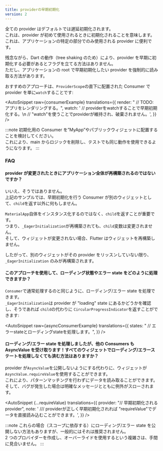 ```yaml
---
title: providerの早期初期化
version: 2
---
```



全ての provider はデフォルトでは遅延初期化されます。  
これは、provider が初めて使用されるときに初期化されることを意味します。  
これは、アプリケーションの特定の部分でのみ使用される provider に便利です。

残念ながら、Dart の動作（tree shaking のため）により、provider を早期に初期化する必要があるとフラグを立てる方法はありません。  
ただし、アプリケーションの root で早期初期化したい provider を強制的に読み取る方法があります。

おすすめのアプローチは、`ProviderScope`の直下に配置された Consumer で provider を単に`watch`することです:

<AutoSnippet
  raw={consumerExample}
  translations={{
    render: "      // TODO: アプリをレンダリングする。",
    watch:
      '    // providerをwatchすることで早期初期化する。\n    // "watch"を使うことでproviderが維持され、破棄されません。',
  }}
/>

:::note
初期化用の Consumer を”MyApp”やパブリックウィジェットに配置することを検討してください。  
これにより、main からロジックを削除し、テストでも同じ動作を使用できるようになります。
:::

### FAQ

#### provider が変更されたときにアプリケーション全体が再構築されるのではないですか？

いいえ、そうではありません。  
上記のサンプルでは、早期初期化を行う Consumer が別のウィジェットとして、`child`を返す以外に何もしません。

`MaterialApp`自体をインスタンス化するのではなく、`child`を返すことが重要です。  
つまり、`_EagerInitialization`が再構築されても、`child`変数は変更されません。  
そして、ウィジェットが変更されない場合、Flutter はウィジェットを再構築しません。

したがって、別のウィジェットがその provider をリッスンしていない限り、`_EagerInitialization` のみが再構築されます。

#### このアプローチを使用して、ローディング状態やエラー state をどのように処理できますか？

`Consumer`で通常処理するのと同じように、ローディング/エラー state を処理できます。  
`_EagerInitialization`は provider が "loading" state にあるかどうかを確認し、そうであれば `child`の代わりに `CircularProgressIndicator`を返すことができます:

<AutoSnippet
  raw={asyncConsumerExample}
  translations={{
    states: "    // エラーstateとローディングstateを処理します。",
  }}
/>

#### ローディング/エラー state を処理しましたが、他の Consumers も AsyncValue を受け取ります！すべてのウィジェットでローディング/エラーステートを処理しなくても済む方法はありますか？

provider が`AsyncValue`を公開しないようにする代わりに、ウィジェットが`AsyncValue.requireValue`を使用することができます。  
これにより、パターンマッチングを行わずにデータを読み取ることができます。  
そして、バグが発生した場合は明確なメッセージとともに例外がスローされます。

<AutoSnippet
  {...requireValue}
  translations={{
    provider: "// 早期初期化される provider",
    note: '    /// providerが正しく早期初期化されれば "requireValue"でデータを直接読み込むことができます。',
  }}
/>

:::note
これらの場合（スコープに依存する）にローディング/エラー state を公開しない方法もありますが、一般的にはそれは推奨されません。  
2 つのプロバイダーを作成し、オーバーライドを使用するという複雑さは、手間に見合いません。
:::

